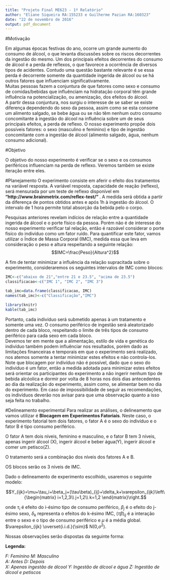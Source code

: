 ```yaml
---
title: "Projeto Final ME623 - 1º Relatório"
author: "Eliane Siqueira RA:155233 e Guilherme Pazian RA:160323"
date: "22 de novembro de 2016"
output: pdf_document
---
```


#Motivação
  
   Em algumas épocas festivas do ano, ocorre um grande aumento do consumo de álcool, o que levanta discussões sobre os riscos decorrentes da ingestão do mesmo. 
    Um dos principais efeitos decorrentes do consumo de álcool é a perda de reflexos, o que favorece a ocorrência de diversos tipos de acidentes. Contudo uma questão bastante relevante é se essa perda é decorrente somente da quantidade ingerida de álcool ou se há outros fatores que influenciam significativamente.  
    Muitas pessoas fazem a conjuntura de que fatores como sexo e consumo de comidas/bebidas que influênciam na hidratação corporal têm grande influência na potencialização, ou amenização, dos efeitos do álcool.  
    A partir dessa conjuntura, nos surgiu o interesse de se saber se existe diferença dependendo do sexo da pessoa, assim como se esta consome um alimento salgado, se bebe água ou se não têm nenhum outro consumo concomitante à ingestão do álcool na influência sobre um de seus principais efeitos, a perda de reflexo.
    O nosso experimento propõe dois possíveis fatores: o sexo (masculino e feminino) e tipo de ingestão concomitante com a ingestão de álcool (alimento salgado, água, nenhum consumo adicional). 
    
#Objetivo

O objetivo do nosso experimento é verificar se o sexo e os consumos periféricos influenciam na perda de reflexo.
Veremos também se existe iteração entre eles.

#Planejamento
  O experimento consiste em aferir o efeito dos tratamentos na variável resposta.
  A variável resposta, capacidade de reação (reflexo), será mensurada por um teste de reflexo disponível em **"http://www.brainmetrix.com/reflex-test/" **. A medida será obtida a partir da diferença de pontos obtidos antes e após 1h à ingestão do álcool. O intervalo de 1 hora permite total absorção da bebida pelo o corpo.
  
  Pesquisas anteriores revelam indícios de relação entre a quantidade ingerida de álcool e o porte físico da pessoa. Porém não é de interesse do nosso experimento verificar tal relação, então é razoável considerar o porte fisíco do indivíduo como um fator ruído. Para quantificar este fator, vamos utilizar o Índice de Massa Corporal (IMC), medida essa que leva em consideração o peso e altura respeitando a seguinte relação:
  $$IMC=\frac{Peso}{Altura^2}$$
  
  A fim de tentar minimizar a influência da relação supracitada sobre o experimento,  consideraremos os seguintes intervalos de IMC como blocos:

```r

IMC<-c("abaixo de 21","entre 21 e 23.5", "acima de 23.5")
classificacao<-c("IMC 1", "IMC 2", "IMC 3")

tab_imc=data.frame(classificacao, IMC)
names(tab_imc)<-c("Classificação","IMC")

library(knitr)
kable(tab_imc)

```

  Portanto, cada indivíduo será submetido apenas à um tratamento e somente uma vez. O consumo periférico de ingestão será aleatorizado dentro de cada bloco, respeitando o limite de três tipos de consumo periférico para cada sexo em cada bloco.  
   Devemos ter em mente que a alimentação, estilo de vida e genética do indivíduo também podem influênciar nos resultados, porém dado as limitações financeiras e temporais em que o experimento será realizado, nos atemos somente a tentar minimizar estes efeitos e não controla-los. Note que blocagem por indivíduo não é possível, dado que o sexo do indivíduo é um fator, então a medida adotada para minimizar estes efeitos será orientar os participantes do experimento a não ingerir nenhum tipo de bebida alcóolica e dormir por volta de 8 horas nos dois dias antecedentes ao dia da realização do experimento, assim como, se alimentar bem no dia do experimento. Em caso de impossibilidade de seguir as recomendações, os indivíduos deverão nos avisar para que uma observação quanto a isso seja feita no trabalho.
  
  
#Delineamento experimental
Para realizar as análises, o delineamento que vamos utilizar é **Blocagem em Experimentos Fatoriais**. 
Neste caso, o experimento fatorial tem dois fatores, o fator A é o sexo do indivíduo e o fator B é tipo consumo periférico.

O fator A tem dois níveis, feminino e masculino, e o fator B tem 3 níveis, apenas ingerir álcool (X), ingerir álcool e beber água(Y), ingerir álcool e comer um petisco(Z).

O tratamento será a combinação dos níveis dos fatores A e B.

OS blocos serão os 3 níveis de IMC.

Dado o delineamento de experimento escolhido, usaremos o seguinte modelo:

$$Y_{ijk}=\mu+\tau_i+\beta_j+(\tau\beta)_{ij}+\delta_k+\varepsilon_{ijk}\left\{\begin{matrix}
i=1,2,3\\ 
j=1,2\\ 
k=1,2
\end{matrix}\right.$$

onde  $\tau_i$ é efeito do i-ésimo tipo de consumo periférico, $\beta_j$ é o efeito do j-ésimo sexo, $\delta_k$ representa o efeitos do k-ésimo IMC, $(\tau\beta)_{ij}$ é a interação entre o sexo e o tipo de consumo periférico e $\mu$ é a média global.   
$\varepsilon_{ijk} \overset{i.i.d.}{\sim}$ N(0,$\sigma^2$).



Nossas observações serão dispostas da seguinte forma:

\begin{table}[!h]
\centering
\caption{Apresentação das observações  }
\label{my-label}
\begin{tabular}{cclllclllclll}
\multicolumn{1}{l}{} & \multicolumn{12}{c}{OBSERVAÇÕES}                                                                                                                                                                                                                                                                                      \\
                     & \multicolumn{4}{c}{IMC 1}                                                                             & \multicolumn{4}{c}{IMC 2}                                                                              & \multicolumn{4}{c}{IMC 3}                                                                              \\
                     & \multicolumn{4}{c}{Sexo}                                                                              & \multicolumn{4}{c}{Sexo}                                                                              & \multicolumn{4}{c}{Sexo}                                                                              \\
                     & \multicolumn{2}{c}{F}                                 & \multicolumn{2}{c}{M}                         & \multicolumn{2}{c}{F}                                 & \multicolumn{2}{c}{M}                         & \multicolumn{2}{c}{F}                                 & \multicolumn{2}{c}{M}                         \\
Tipo de consumo periférico     & A                             & \multicolumn{1}{c}{D} & \multicolumn{1}{c}{A} & \multicolumn{1}{c}{D} & A                             & \multicolumn{1}{c}{D} & \multicolumn{1}{c}{A} & \multicolumn{1}{c}{A} & A                             & \multicolumn{1}{c}{D} & \multicolumn{1}{c}{A} & \multicolumn{1}{c}{D} \\
X                    & \multicolumn{1}{l}{$y_{111}$} & $y_{111}$             & $y_{121}$             & $y_{121}$             & \multicolumn{1}{l}{$y_{112}$} & $y_{112}$             & $y_{122}$             & $y_{122}$             & \multicolumn{1}{l}{$y_{113}$} & $y_{113}$             & $y_{123}$             & $y_{123}$             \\
  Y                  & \multicolumn{1}{l}{$y_{211}$} & $y_{211}$             & $y_{221}$             & $y_{221}$             & \multicolumn{1}{l}{$y_{212}$} & $y_{212}$             & $y_{222}$             & $y_{222}$             & \multicolumn{1}{l}{$y_{213}$} & $y_{213}$             & $y_{223}$             & $y_{223}$             \\
Z                    & \multicolumn{1}{l}{$y_{311}$} & $y_{311}$             & $y_{321}$             & $y_{321}$             & \multicolumn{1}{l}{$y_{312}$} & $y_{312}$             & $y_{322}$             & $y_{322}$             & \multicolumn{1}{l}{$y_{313}$} & $y_{313}$             & $y_{323}$             & $y_{323}$            
\end{tabular}
\end{table}

**Legenda:**

*F: Feminino*  *M: Masculino*   
*A: Antes*   *D: Depois*  
*X: Apenas ingestão de álcool*   *Y: Ingestão de álcool e água*   *Z: Ingestão de álcool e petiscos*  